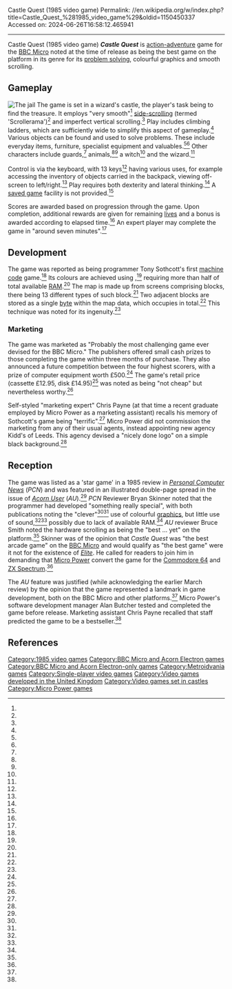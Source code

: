 Castle Quest (1985 video game)
Permalink: //en.wikipedia.org/w/index.php?title=Castle_Quest_%281985_video_game%29&oldid=1150450337
Accessed on: 2024-06-26T16:58:12.465941



------
Castle Quest (1985 video game)
{{Infobox video game
| title =     Castle Quest
| image =     Castle Quest BBC Micro cover.jpg
| caption =
| programmer = Tony Sothcott
| publisher = [[Micro Power]]
| designer =
| released =  {{video game release|WW|[[1985 in video gaming|1985]]}}
| genre =     [[Action-adventure game|Action-adventure]]
| modes =     [[Single-player video game|Single-player]]
| platforms = [[BBC Micro]]
}}
'''''Castle Quest''''' is [[Action-adventure game|action-adventure]] game for the [[BBC Micro]] noted at the time of release as being the best game on the platform in its genre for its [[problem solving]], colourful graphics  and smooth scrolling.

== Gameplay ==
[[File:Castle Quest BBC Micro in-game.png|thumb|left|The jail]]
The game is set in a wizard's castle, the player's task being to find the treasure. It employs "very smooth"<ref name="personalcomputernews skinner 19850223" /> [[side-scrolling video game|side-scrolling]] (termed 'Scrollerama')<ref name="acornuser smith 198503" /> and imperfect vertical scrolling.<ref name="personalcomputernews skinner 19850223" /> Play includes climbing ladders, which are sufficiently wide to simplify this aspect of gameplay.<ref name="personalcomputernews skinner 19850223" /> Various objects can be found and used to solve problems. These include everyday items, furniture, specialist equipment and valuables.<ref name="personalcomputernews skinner 19850223" /><ref name="acornuser smith 198503" /> Other characters include guards,<ref name="personalcomputernews skinner 19850223" /> animals,<ref name="personalcomputernews skinner 19850223" /><ref name="acornuser smith 198503" /> a witch<ref name="personalcomputernews skinner 19850223" /> and the wizard.<ref name="acornuser smith 198503" />

Control is via the keyboard, with 13 keys<ref name="acornuser smith 198503" /> having various uses, for example accessing the inventory of objects carried in the backpack, viewing off-screen to left/right.<ref name="personalcomputernews skinner 19850223" /> Play requires both dexterity and lateral thinking.<ref name="acornuser smith 198506" /> A [[saved game]] facility is not provided.<ref name="acornuser smith 198503" />

Scores are awarded based on progression through the game. Upon completion, additional rewards are given for remaining [[life (video games)|lives]] and a bonus is awarded according to elapsed time.<ref name="acornuser smith 198506" /> An expert player may complete the game in "around seven minutes".<ref name="acornuser smith 198506" />
{{Clear}}

== Development ==

The game was reported as being programmer Tony Sothcott's first [[machine code]] game.<ref name="acornuser smith 198506" /> Its colours are achieved using {{nowrap|Mode 2}},<ref name="acornuser smith 198503" /> requiring more than half of total available [[Random-access memory|RAM]].<ref name="acornuser smith 198506" /> The map is made up from screens comprising {{nowrap|8 × 7}} blocks, there being 13 different types of such block.<ref name="acornuser smith 198506" /> Two adjacent blocks are stored as a single [[byte]] within the map data, which occupies {{nowrap|2 [[kilobyte|kB]]}} in total.<ref name="acornuser smith 198506" /> This technique was noted for its ingenuity.<ref name="acornuser smith 198506" />

=== Marketing ===

The game was marketed as "Probably the most challenging game ever devised for the BBC Micro." The publishers offered small cash prizes to those completing the game within three months of purchase. They also announced a future competition between the four highest scorers, with a prize of computer equipment worth £500.<ref name="acornuser smith 198503" /> The game's retail price (cassette £12.95, disk £14.95)<ref name="acornuser smith 198506" /> was noted as being "not cheap" but nevertheless worthy.<ref name="acornuser smith 198503" />

Self-styled "marketing expert" Chris Payne (at that time a recent graduate employed by Micro Power as a marketing assistant) recalls his memory of Sothcott's game being "terrific".<ref name="triumphoverchallenges payne micropower" /> Micro Power did not commission the marketing from any of their usual agents, instead appointing new agency Kidd's of Leeds. This agency devised a "nicely done logo" on a simple black background.<ref name="triumphoverchallenges payne micropower" />

== Reception ==

The game was listed as a 'star game' in a 1985 review in ''[[Personal Computer News]]'' (''PCN'') and was featured in an illustrated double-page spread in the {{nowrap|June 1985}} issue of ''[[Acorn User]]'' (''AU'').<ref name="acornuser smith 198506" /> ''PCN'' Reviewer Bryan Skinner noted that the programmer had developed "something really special", with both publications noting the "clever"<ref name="personalcomputernews skinner 19850223" /><ref name="acornuser smith 198506" /> use of colourful [[computer graphics|graphics]], but little use of sound,<ref name="personalcomputernews skinner 19850223" /><ref name="acornuser smith 198503" /> possibly due to lack of available RAM.<ref name="personalcomputernews skinner 19850223" /> ''AU'' reviewer Bruce Smith noted the hardware scrolling as being the "best ... yet" on the platform.<ref name="acornuser smith 198503" /> Skinner was of the opinion that ''Castle Quest'' was "the best arcade game" on the [[BBC Micro]] and would qualify as "the best game" were it not for the existence of ''[[Elite (video game)|Elite]]''. He called for readers to join him in demanding that [[Micro Power]] convert the game for the [[Commodore 64]] and [[ZX Spectrum]].<ref name="personalcomputernews skinner 19850223" />

The ''AU'' feature was justified (while acknowledging the earlier March review) by the opinion that the game represented a landmark in game development, both on the BBC Micro and other platforms.<ref name="acornuser smith 198506" /> Micro Power's software development manager Alan Butcher tested and completed the game before release. Marketing assistant Chris Payne recalled that staff predicted the game to be a bestseller.<ref name="triumphoverchallenges payne micropower" />

== References ==
{{Reflist|refs=
<ref name="personalcomputernews skinner 19850223">{{cite news | url=https://archive.org/details/PersonalComputerNews/PersonalComputerNews100-23Feb1985/page/n35| title=Gameplay | work=[[Personal Computer News]] | date=23 February 1985 | accessdate=18 April 2023 | author=Skinner, Bryan | pages=35}}</ref>
<ref name="acornuser smith 198503">{{cite news | url=http://acornuser.com/acornuser/year4/issue32.html | title=Who'll be king of the castle? | work=[[Acorn User]] | date=March 1985 | accessdate=18 February 2014 | author=Smith, Bruce | pages=159}}</ref>
<ref name="acornuser smith 198506">{{cite news | url=http://acornuser.com/acornuser/year4/issue35.html | title=Wizard treasure | work=[[Acorn User]] | date=June 1985 | accessdate=18 February 2014 | author=Smith, Bruce | pages=164–165}}</ref>
<ref name="triumphoverchallenges payne micropower">{{cite web | url=http://www.triumphoverchallenges.com/working-at-micro-power-program-power-leeds/ | title=Working at Micro Power / Program Power, Leeds | work=triumphoverchallenges.com | accessdate=18 February 2014 | author=Payne, Chris}}</ref>
}}

{{Micro Power}}

[[Category:1985 video games]]
[[Category:BBC Micro and Acorn Electron games]]
[[Category:BBC Micro and Acorn Electron-only games]]
[[Category:Metroidvania games]]
[[Category:Single-player video games]]
[[Category:Video games developed in the United Kingdom]]
[[Category:Video games set in castles]]
[[Category:Micro Power games]]